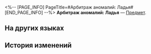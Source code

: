 <%-- [PAGE_INFO]
PageTitle=#Арбитраж аномалий: Ладья#
[END_PAGE_INFO] --%>
{{Предмет Инфобокс
|id          = 226003
|Изображение = Предмет Арбитраж аномалий- Ладья.png
|Тип         = 
|Инвентарь   = 
|Редкость    = 5
|Эффект      = 
|Описание    = Декоративная рамка только для победителя. Ладья, символизирующая стойкость духа.
}}
'''Арбитраж аномалий: Ладья''' — [[Предмет]].

==На других языках==
{{На других языках
|en   = Anomaly Arbitration: Castle
|zhs  = 异相仲裁•城堡
|zht  = 異相仲裁•城堡
|ja   = 異相の仲裁・ルーク
|ko   = 이상 중재•성루
|es   = Torre de Arbitraje atípico
|fr   = Tour de l'Arbitre de l'instable
|ru   = Арбитраж аномалий: Ладья
|th   = ผู้ตัดสินที่ผิดแปลก: ป้อมปราการ
|vi   = Trọng Tài Dị Tướng - Xe
|de   = Schiedsspruch der Gegensätze: Turm
|id   = Arbitrase Anomali: Benteng
|pt   = Arbitragem de Anomalias: Torre
}}

==История изменений==
{{История изменений|3.6}}